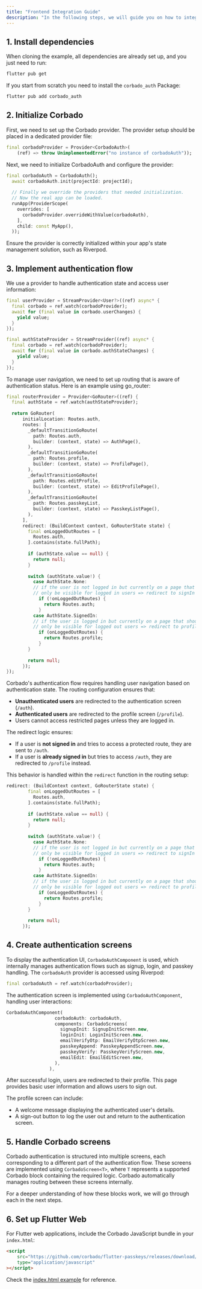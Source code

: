 ```yaml
---
title: "Frontend Integration Guide"
description: "In the following steps, we will guide you on how to integrate Corbado into your frontend."
---
```

## 1. Install dependencies

When cloning the example, all dependencies are already set up, and you just need to run:

```bash
flutter pub get
```

If you start from scratch you need to install the `corbado_auth` Package:

```bash
flutter pub add corbado_auth
```

## 2. Initialize Corbado

First, we need to set up the Corbado provider. The provider setup should be placed in a dedicated provider file:

```dart lib/auth_provider.dart
final corbadoProvider = Provider<CorbadoAuth>(
    (ref) => throw UnimplementedError("no instance of corbadoAuth"));
```

Next, we need to initialize CorbadoAuth and configure the provider:

```dart lib/main.dart
final corbadoAuth = CorbadoAuth();
  await corbadoAuth.init(projectId: projectId);
 
  // Finally we override the providers that needed initialization.
  // Now the real app can be loaded.
  runApp(ProviderScope(
    overrides: [
      corbadoProvider.overrideWithValue(corbadoAuth),
    ],
    child: const MyApp(),
  ));
```

Ensure the provider is correctly initialized within your app's state management solution, such as Riverpod.

## 3. Implement authentication flow

We use a provider to handle authentication state and access user information:

```dart lib/auth_provider.dart
final userProvider = StreamProvider<User?>((ref) async* {
  final corbado = ref.watch(corbadoProvider);
  await for (final value in corbado.userChanges) {
    yield value;
  }
});
```

```dart lib/auth_provider.dart
final authStateProvider = StreamProvider((ref) async* {
  final corbado = ref.watch(corbadoProvider);
  await for (final value in corbado.authStateChanges) {
    yield value;
  }
});
```

To manage user navigation, we need to set up routing that is aware of authentication status. Here is an example using go_router:

```dart lib/router.dart
final routerProvider = Provider<GoRouter>((ref) {
  final authState = ref.watch(authStateProvider);
 
  return GoRouter(
      initialLocation: Routes.auth,
      routes: [
        _defaultTransitionGoRoute(
          path: Routes.auth,
          builder: (context, state) => AuthPage(),
        ),
        _defaultTransitionGoRoute(
          path: Routes.profile,
          builder: (context, state) => ProfilePage(),
        ),
        _defaultTransitionGoRoute(
          path: Routes.editProfile,
          builder: (context, state) => EditProfilePage(),
        ),
        _defaultTransitionGoRoute(
          path: Routes.passkeyList,
          builder: (context, state) => PasskeyListPage(),
        ),
      ],
      redirect: (BuildContext context, GoRouterState state) {
        final onLoggedOutRoutes = [
          Routes.auth,
        ].contains(state.fullPath);
 
        if (authState.value == null) {
          return null;
        }
 
        switch (authState.value!) {
          case AuthState.None:
          // if the user is not logged in but currently on a page that should
          // only be visible for logged in users => redirect to signIn page.
            if (!onLoggedOutRoutes) {
              return Routes.auth;
            }
          case AuthState.SignedIn:
          // if the user is logged in but currently on a page that should
          // only be visible for logged out users => redirect to profile page.
            if (onLoggedOutRoutes) {
              return Routes.profile;
            }
        }
 
        return null;
      });
});
```

Corbado's authentication flow requires handling user navigation based on authentication state. The routing configuration ensures that:

- **Unauthenticated users** are redirected to the authentication screen (`/auth`).
- **Authenticated users** are redirected to the profile screen (`/profile`).
- Users cannot access restricted pages unless they are logged in.

The redirect logic ensures:

- If a user is **not signed in** and tries to access a protected route, they are sent to `/auth`.
- If a user is **already signed in** but tries to access `/auth`, they are redirected to `/profile` instead.

This behavior is handled within the `redirect` function in the routing setup:

```dart lib/router.dart
redirect: (BuildContext context, GoRouterState state) {
        final onLoggedOutRoutes = [
          Routes.auth,
        ].contains(state.fullPath);
 
        if (authState.value == null) {
          return null;
        }
 
        switch (authState.value!) {
          case AuthState.None:
          // if the user is not logged in but currently on a page that should
          // only be visible for logged in users => redirect to signIn page.
            if (!onLoggedOutRoutes) {
              return Routes.auth;
            }
          case AuthState.SignedIn:
          // if the user is logged in but currently on a page that should
          // only be visible for logged out users => redirect to profile page.
            if (onLoggedOutRoutes) {
              return Routes.profile;
            }
        }
 
        return null;
      });
```

## 4. Create authentication screens

To display the authentication UI, `CorbadoAuthComponent` is used, which internally manages authentication flows such as signup, login, and passkey handling. The `corbadoAuth` provider is accessed using Riverpod:

```dart lib/pages/auth_page.dart
final corbadoAuth = ref.watch(corbadoProvider);
```

The authentication screen is implemented using `CorbadoAuthComponent`, handling user interactions:

```dart lib/pages/auth_page.dart
CorbadoAuthComponent(
                  corbadoAuth: corbadoAuth,
                  components: CorbadoScreens(
                    signupInit: SignupInitScreen.new,
                    loginInit: LoginInitScreen.new,
                    emailVerifyOtp: EmailVerifyOtpScreen.new,
                    passkeyAppend: PasskeyAppendScreen.new,
                    passkeyVerify: PasskeyVerifyScreen.new,
                    emailEdit: EmailEditScreen.new,
                  ),
                ),
```

After successful login, users are redirected to their profile. This page provides basic user information and allows users to sign out.

The profile screen can include:

- A welcome message displaying the authenticated user's details.
- A sign-out button to log the user out and return to the authentication screen.

## 5. Handle Corbado screens

Corbado authentication is structured into multiple screens, each corresponding to a different part of the authentication flow. These screens are implemented using `CorbadoScreen<T>`, where `T` represents a supported Corbado block containing the required logic. Corbado automatically manages routing between these screens internally.

For a deeper understanding of how these blocks work, we will go through each in the next steps.

## 6. Set up Flutter Web

For Flutter web applications, include the Corbado JavaScript bundle in your `index.html`:

```html web/index.html
<script
    src="https://github.com/corbado/flutter-passkeys/releases/download/2.4.0/bundle.js"
    type="application/javascript"
></script>
```

Check the [index.html example](https://github.com/corbado/example-passkeys-flutter/blob/main/web/index.html) for reference.
